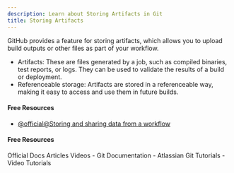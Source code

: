 ```yaml
---
description: Learn about Storing Artifacts in Git
title: Storing Artifacts
---
```


GitHub provides a feature for storing artifacts, which allows you to upload build outputs or other files as part of your workflow.

- Artifacts: These are files generated by a job, such as compiled binaries, test reports, or logs. They can be used to validate the results of a build or deployment.
- Referenceable storage: Artifacts are stored in a referenceable way, making it easy to access and use them in future builds.

#### Free Resources

- [@official@Storing and sharing data from a workflow](https://docs.github.com/en/actions/writing-workflows/choosing-what-your-workflow-does/storing-and-sharing-data-from-a-workflow)

#### Free Resources

<Tabs defaultValue="official">
<TabsList>
<TabsTrigger value="official">Official Docs</TabsTrigger>
<TabsTrigger value="article">Articles</TabsTrigger>
<TabsTrigger value="video">Videos</TabsTrigger>
</TabsList>

<TabsContent value="official">
- <Link href="https://git-scm.com/docs">Git Documentation</Link>
</TabsContent>
<TabsContent value="article">
- <Link href="https://www.atlassian.com/git/tutorials">Atlassian Git Tutorials</Link>
</TabsContent>
<TabsContent value="video">
- <Link href="https://www.youtube.com/results?search_query=git+storing-artifacts+tutorial">Video Tutorials</Link>
</TabsContent>
</Tabs>


